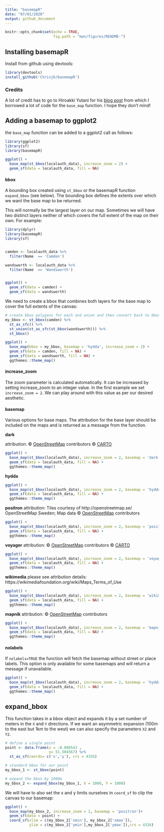 ```yaml
---
title: "basemapR"
date: "07/01/2020"
output: github_document
---
```


```r
knitr::opts_chunk$set(echo = TRUE,
                      fig.path = "man/figures/README-")
```

## Installing basemapR
Install from github using devtools:

```r
library(devtools)
install_github('Chrisjb/basemapR')
```

### Credits
A lot of credit has to go to Hiroakki Yutani for his [blog post](https://yutani.rbind.io/post/2018-06-09-plot-osm-tiles/) from which I borrowed a lot of code for the `base_map` function. I hope they don't mind!


## Adding a basemap to ggplot2

the `base_map` function can be added to a ggplot2 call as follows:

```r
library(ggplot2)
library(sf)
library(basemapR)

ggplot() +
  base_map(st_bbox(localauth_data), increase_zoom = 2) +
  geom_sf(data = localauth_data, fill = NA)
```

#### bbox
A bounding box created using `st_bbox` or the basemapR function `expand_bbox` (see below).  The bounding box defines the extents over which we want the base map to be returned. 

This will normally be the largest layer on our map. Sometimes we will have two distinct layers neither of which covers the full extent of the map on their own. For example:

```r
library(dplyr)
library(basemapR)
library(sf)


camden <- localauth_data %>% 
  filter(Name  == 'Camden')

wandsworth <- localauth_data %>% 
  filter(Name  == 'Wandsworth')


ggplot() +
  geom_sf(data = camden) +
  geom_sf(data = wandsworth)

```

We need to create a bbox that combines both layers for the base map to cover the full extents of the canvas:

```r
# create bbox polygons for each and union and then convert back to bbox object
my_bbox <- st_bbox(camden) %>%
  st_as_sfc() %>%
  st_union(st_as_sfc(st_bbox(wandsworth))) %>%
  st_bbox()
```

```r
ggplot() +
  base_map(bbox = my_bbox, basemap = 'hydda', increase_zoom = 2) +
  geom_sf(data = camden, fill = NA) +
  geom_sf(data = wandsworth, fill = NA) +
  ggthemes::theme_map()
```

#### increase_zoom
The zoom parameter is calculated automatically. It can be increased by setting increase_zoom to an integer value. In the first example we set `increase_zoom = 2`. We can play around with this value as per our desired aesthetic.


#### basemap
Various options for base maps. The attribution for the base layer should be included on the maps and is returned as a message from the function.

**dark**

attribution: &copy; <a href="https://www.openstreetmap.org/copyright">OpenStreetMap</a> contributors &copy; <a href="https://carto.com/attributions">CARTO</a>
```r
ggplot() +
  base_map(st_bbox(localauth_data), increase_zoom = 2, basemap = 'dark') +
  geom_sf(data = localauth_data, fill = NA) +
  ggthemes::theme_map()

```

**hydda**

```r
ggplot() +
  base_map(st_bbox(localauth_data), increase_zoom = 2, basemap = 'hydda') +
  geom_sf(data = localauth_data, fill = NA) +
  ggthemes::theme_map()

```


**positron**
attribution: Tiles courtesy of http://openstreetmap.se/ OpenStreetMap Sweden; Map data &copy; <a href="https://www.openstreetmap.org/copyright">OpenStreetMap</a> contributors
```r
ggplot() +
  base_map(st_bbox(localauth_data), increase_zoom = 2, basemap = 'positron') +
  geom_sf(data = localauth_data, fill = NA) +
  ggthemes::theme_map()
```


**voyager**
attribution: &copy; <a href="https://www.openstreetmap.org/copyright">OpenStreetMap</a> contributors &copy; <a href="https://carto.com/attributions">CARTO</a>
```r
ggplot() +
  base_map(st_bbox(localauth_data), increase_zoom = 2, basemap = 'voyager') +
  geom_sf(data = localauth_data, fill = NA) +
  ggthemes::theme_map()

```

**wikimedia**
please see attribution details: https://wikimediafoundation.org/wiki/Maps_Terms_of_Use
```r
ggplot() +
  base_map(st_bbox(localauth_data), increase_zoom = 2, basemap = 'wikimedia') +
  geom_sf(data = localauth_data, fill = NA) +
  ggthemes::theme_map()

```


**mapnik**
attribution: &copy; <a href="https://www.openstreetmap.org/copyright">OpenStreetMap</a> contributors
```r
ggplot() +
  base_map(st_bbox(localauth_data), increase_zoom = 2, basemap = 'mapnik') +
  geom_sf(data = localauth_data, fill = NA) +
  ggthemes::theme_map()

```



#### nolabels
If `nolabels=TRUE` the function will fetch the basemap without street or place labels. This option is only available for some basemaps and will return a message if unavailable.

```r
ggplot() +
  base_map(st_bbox(localauth_data), increase_zoom = 2, basemap = 'hydda', nolabels = TRUE) +
  geom_sf(data = localauth_data, fill = NA) +
  ggthemes::theme_map()

```



## expand_bbox
This function takes in a bbox object and expands it by a set number of meters in the `X` and `Y` directions. If we want an asymmetric expansion (100m to the east but 1km to the west) we can also specify the parameters `X2` and `Y2`.

```r
# define a single point
point <- data.frame(x = -0.086543 ,
                    y= 51.504567) %>%
  st_as_sf(coords= c('x','y'), crs = 4326)

# standard bbox for our point
my_bbox_1 <- st_bbox(point)

# expand the bbox by 1000m
my_bbox_2 <- expand_bbox(my_bbox_1, X = 1000, Y = 1000)
```


We will have to also set the x and y limits ourselves in `coord_sf` to clip the canvas to our basemap:

```r
ggplot() + 
  base_map(my_bbox_2, increase_zoom = 1, basemap = 'positron')+
  geom_sf(data = point) +
  coord_sf(xlim = c(my_bbox_2['xmin'], my_bbox_2['xmax']),
           ylim = c(my_bbox_2['ymin'],my_bbox_2['ymax']),crs = 4326)
```
